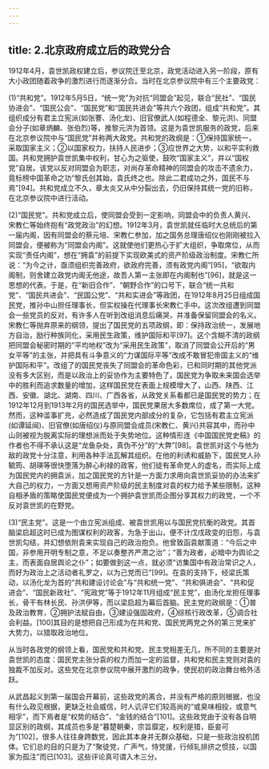 ```yaml
---
---
---
```

title: 2.北京政府成立后的政党分合
---




1912年4月，袁世凯政权建立后，参议院迁至北京，政党活动进入另一阶段，原有大小政团随着政争的激烈进行而逐渐分合。当时在北京参议院中有三个主要政党：

(1)“共和党”。1912年5月5日，“统一党”为对抗“同盟会”起见，联合“民社”、“国民协进会”、“国民公会”、“国民党”和“国民共进会”等共六个政团，组成“共和党”。其组织成分有君主立宪派(如张謇、汤化龙)、旧官僚武人(如程德全、黎元洪)、同盟会分子(如章炳麟、张伯烈)等，推黎元洪为首领。这是为袁世凯服务的政党，后来在北京参议院中与“国民党”并称两大政党。共和党的政纲是：①保持国家统一，采取国家主义；②以国家权力，扶持人民进步；③应世界之大势，以和平实利救国。共和党拥护袁世凯集中权利，甘心为之驱使，鼓吹“国家主义”，并以“国权党”自居。该党以反对同盟会为职志，对尚存革命精神的同盟会的攻击不遗余力，竟标榜中国革命之功“黎氏创其始，袁氏终之也。除此二君成功之外，国民不与焉”[94]。共和党成立不久，章太炎又从中分裂出去，仍旧保持其统一党的旧称，在北京参议院中进行活动。

(2)“国民党”。共和党成立后，使同盟会受到一定影响，同盟会中的负责人黄兴、宋教仁等始终抱有“政党政治”的幻想。1912年3月，袁世凯就任临时大总统后的第一届内阁，因有同盟会的蔡元培、宋教仁参加，加之国务总理唐绍仪也刚刚被拉入同盟会，便被称为“同盟会内阁”。这就使他们更热心于扩大组织，争取席位，从而实现“责任内阁”，想在“拥袁”的前提下实现欧美式的资产阶级政治制度。宋教仁所说：“为今之计，亟须组织完善政府，欲政府完善，须有政党内阁”[95]，“欲取内阁制，则舍建立政党内阁无他途，故吾人第一主张即在内阁制也”[96]，就是这一思想的代表。于是，在“新旧合作”、“朝野合作”的口号下，联合“统一共和党”、“国民共进会”、“民国公党”、“共和实进会”等政团，在1912年8月25日组成国民党，推孙中山担任理事长，但实权操在代理事长宋教仁手中。这次改组遭到同盟会一些党员的反对，有许多人在听到改组消息后痛哭，并准备保留同盟会的名义。宋教仁等抛弃原来的纲领，提出了国民党的五项政纲，即：保持政治统一，发展地方自治，励行种族同化，采用民生政策，维护国际和平[97]。这个含糊不清的政纲把同盟会秘密时期的“平均地权”改为“采用民生政策”，取消了同盟会公开后的“男女平等”的主张，并把具有斗争意义的“力谋国际平等”改成不敢冒犯帝国主义的“维护国际和平”。改组了的国民党丧失了同盟会的革命色彩，已和同时期的其他党派没有多大区别，而是以政治上的妥协作为主要特色了。国民党为争取未来国会选举中的胜利而追求数量的增加，这样国民党在表面上规模增大了，山西、陕西、江西、安徽、湖北、湖南、四川、广西各省，从政党关系看都已是国民党的势力；在1912年12月到1913年2月的国民选举中，国民党果居大多数席位，成了第一大党。然而，这种滥事扩充，必然造成了国民党内部成分的复杂，它包括有君主立宪派(如谭延闿)、旧官僚(如唐绍仪)与原同盟会成员(宋教仁、黄兴)共容其中，而孙中山则被视为脱离实际的理想派而处于失势地位。这种情形连《中国国民党史稿》的作者也不得不承认这是“龙鱼杂处，真伪不分”的“大弊”[98]。袁世凯对这个与他为敌的政党十分注意，利用各种手法瓦解其组织。在他的利诱和威胁下，国民党人孙毓筠、胡瑛等很快堕落为醉心利禄的政客，他们徒有革命党人的虚名，而实际上成为国民党内的拥袁派，加之国民党的方针是一方面力求用向袁世凯妥协的办法来扩大自己的权力，一方面又想用资产阶级的民主制度对袁的权力给予某些限制，这种自相矛盾的策略使国民党便成为一个拥护袁世凯而企图分享其权力的政党，一个不反对袁世凯的在野党。

(3)“民主党”。这是一个由立宪派组成、被袁世凯用以与国民党抗衡的政党。其首脑梁启超这时已成为图谋权利的政客，为急于出山，便不计戊戌政变的旧怨，与袁世凯勾结，并幻想依附袁来实现自己的政治抱负。他曾致函袁献策道：“今后之中国，非参用开明专制之意，不足以奏整齐严肃之治”；“善为政者，必暗中为舆论之主，而表面自居舆论之仆”；如要做到这一点，就必须“访集国中有政治常识之人，而好为政治上之活动者礼罗之，以为己党而已”[99]。在袁的支持下，经梁氏策动，以汤化龙为首的“共和建设讨论会”与“共和统一党”、“共和俱进会”、“共和促进会”、“国民新政社”、“宪政党”等于1912年11月组成“民主党”，由汤化龙担任理事长，骨干有林长民、孙洪伊等，而以梁启超为幕后首脑。民主党的政纲是：①普及政治教育，②拥护法赋自由，③建设强固政府，④综核行政改革，⑤调合社会利益。[100]其目的是想把自己形成为在共和党、国民党两党之外的第三党来扩大势力，以猎取政治地位。

从当时各政党的纲领上看，国民党和共和党、民主党相差无几，所不同的主要是对袁世凯的态度：国民党主张分袁的权力而加一定的监督，共和党和民主党则对袁的独裁不加反对。这些党在北京参议院中展开激烈的政争，使民初的政治舞台格外活跃。

从武昌起义到第一届国会开幕前，这些政党的离合，并没有严格的原则根据，也没有什么政见根据，更缺乏社会威信，时人讥评它们较高尚的“或臭味相投，或意气相孚”，而下焉者是“权势的结合”、“金钱的结合”[101]。这些政党由于没有各自明显区别的政纲，其成员也多是“暮楚朝秦，宗旨靡定，权利是猎，臣妾可为”[102]，很多人往往身跨数党，因此其本身并无群众基础，只是一些政治投机团体。它们总的目的只是为了“聚徒党，广声气，恃党援，行倾轧排挤之惯技，以国家为孤注”而已[103]。这些评论真可谓入木三分。